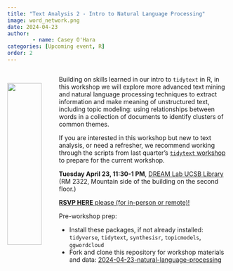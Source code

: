 ```yaml
---
title: "Text Analysis 2 - Intro to Natural Language Processing"
image: word_network.png
date: 2024-04-23
author:
        - name: Casey O'Hara
categories: [Upcoming event, R]
order: 2
---
```

::: {.columns}

::: {.column width="20%"}

<br> 
![](word_network.png){width=90%}
:::

::: {.column width="80%"}

Building on skills learned in our intro to `tidytext` in R, in this workshop we will explore more advanced text mining and natural language processing techniques to extract information and make meaning of unstructured text, including topic modeling: using relationships between words in a collection of documents to identify clusters of common themes.

If you are interested in this workshop but new to text analysis, or need a refresher, we recommend working through the scripts from last quarter's [`tidytext` workshop](https://github.com/ecodatascience/2024-02-14-tidytext){target='_blank'} to prepare for the current workshop.

**Tuesday April 23, 11:30-1 PM**, [DREAM Lab UCSB Library](https://www.library.ucsb.edu/dreamlab){target='_blank'} (RM 2322, Mountain side of the building on the second floor.)

[**RSVP HERE** please (for in-person or remote)!](https://docs.google.com/forms/d/e/1FAIpQLSevIH9RGPclfzhF3Od4BdDedHYBrUPCLhjTcKgGFpp4977QIQ/viewform){target='_blank'}

Pre-workshop prep: 

* Install these packages, if not already installed: `tidyverse`, `tidytext`, `synthesisr`, `topicmodels`, `ggwordcloud`
* Fork and clone this repository for workshop materials and data: [2024-04-23-natural-language-processing](https://github.com/ecodatascience/2024-04-23-natural-language-processing){target='_blank'}

:::

:::
